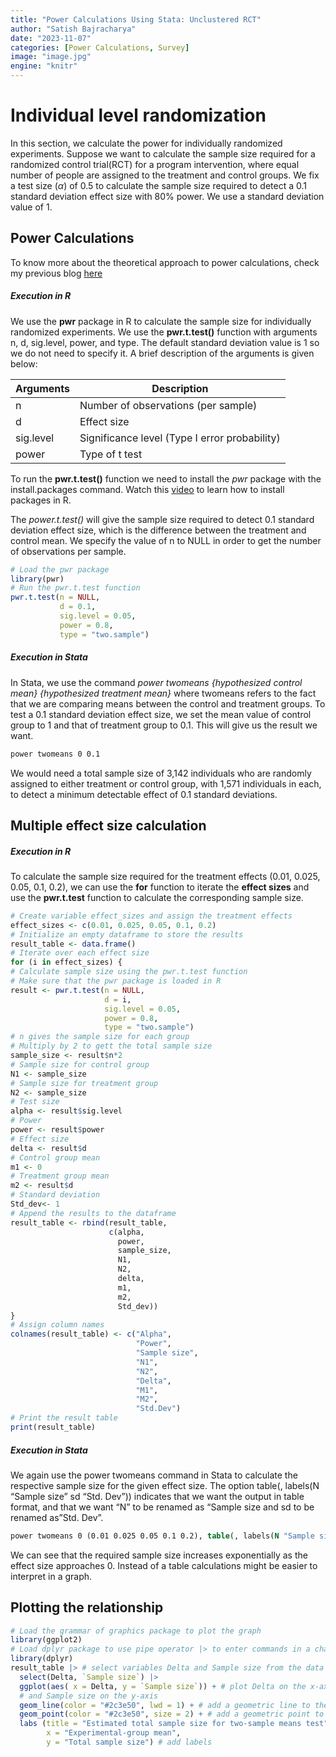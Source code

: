 ```yaml
---
title: "Power Calculations Using Stata: Unclustered RCT"
author: "Satish Bajracharya"
date: "2023-11-07"
categories: [Power Calculations, Survey]
image: "image.jpg"
engine: "knitr"
---
```


# Individual level randomization

In this section, we calculate the power for individually randomized experiments. Suppose we want to calculate the sample size required for a randomized control trial(RCT) for a program intervention, where equal number of people are assigned to the treatment and control groups. We fix a test size ($\alpha$) of 0.5 to calculate the sample size required to detect a 0.1 standard deviation effect size with 80% power. We use a standard deviation value of 1.

::: callout-tip
## Power Calculations

To know more about the theoretical approach to power calculations, check my previous blog [here](https://vajra-satish.github.io/blogs/Power%20Calculations%20in%20RCT%20-%20Without%20Clusters%20(Theory)/)
:::

##### Execution in R

We use the **pwr** package in R to calculate the sample size for individually randomized experiments. We use the **pwr.t.test()** function with arguments n, d, sig.level, power, and type. The default standard deviation value is 1 so we do not need to specify it. A brief description of the arguments is given below:

| Arguments | Description                                   |
|-----------|-----------------------------------------------|
| n         | Number of observations (per sample)           |
| d         | Effect size                                   |
| sig.level | Significance level (Type I error probability) |
| power     | Type of t test                                |

To run the **pwr.t.test()** function we need to install the *pwr* package with the install.packages command. Watch this [video](https://www.youtube.com/watch?v=-wTcDqJWSzA) to learn how to install packages in R.

The *power.t.test()* will give the sample size required to detect 0.1 standard deviation effect size, which is the difference between the treatment and control mean. We specify the value of n to NULL in order to get the number of observations per sample.

```r
# Load the pwr package
library(pwr)
# Run the pwr.t.test function
pwr.t.test(n = NULL, 
           d = 0.1,
           sig.level = 0.05,
           power = 0.8,
           type = "two.sample")
```

##### Execution in Stata

In Stata, we use the command *power twomeans {hypothesized control mean} {hypothesized treatment mean}* where twomeans refers to the fact that we are comparing means between the control and treatment groups. To test a 0.1 standard deviation effect size, we set the mean value of control group to 1 and that of treatment group to 0.1. This will give us the result we want.

```stata
power twomeans 0 0.1
```

We would need a total sample size of 3,142 individuals who are randomly assigned to either treatment or control group, with 1,571 individuals in each, to detect a minimum detectable effect of 0.1 standard deviations.

## Multiple effect size calculation

##### Execution in R

To calculate the sample size required for the treatment effects (0.01, 0.025, 0.05, 0.1, 0.2), we can use the **for** function to iterate the **effect sizes** and use the **pwr.t.test** function to calculate the corresponding sample size. 

```r
# Create variable effect_sizes and assign the treatment effects
effect_sizes <- c(0.01, 0.025, 0.05, 0.1, 0.2)
# Initialize an empty dataframe to store the results
result_table <- data.frame()
# Iterate over each effect size
for (i in effect_sizes) {
# Calculate sample size using the pwr.t.test function
# Make sure that the pwr package is loaded in R
result <- pwr.t.test(n = NULL,
                     d = i, 
                     sig.level = 0.05,
                     power = 0.8,
                     type = "two.sample")
# n gives the sample size for each group
# Multiply by 2 to gett the total sample size
sample_size <- result$n*2
# Sample size for control group
N1 <- sample_size
# Sample size for treatment group
N2 <- sample_size
# Test size
alpha <- result$sig.level
# Power
power <- result$power
# Effect size
delta <- result$d
# Control group mean
m1 <- 0
# Treatment group mean
m2 <- result$d
# Standard deviation
Std_dev<- 1
# Append the results to the dataframe
result_table <- rbind(result_table,
                      c(alpha, 
                        power,
                        sample_size,
                        N1, 
                        N2, 
                        delta,
                        m1, 
                        m2, 
                        Std_dev))
}
# Assign column names
colnames(result_table) <- c("Alpha",
                            "Power",
                            "Sample size", 
                            "N1", 
                            "N2", 
                            "Delta", 
                            "M1", 
                            "M2", 
                            "Std.Dev")
# Print the result table
print(result_table)
```

##### Execution in Stata

We again use the power twomeans command in Stata to calculate the respective sample size for the given effect size. The option table(, labels(N "Sample size" sd "Std. Dev")) indicates that we want the output in table format, and that we want "N" to be renamed as "Sample size and sd to be renamed as "Std. Dev".

```stata
power twomeans 0 (0.01 0.025 0.05 0.1 0.2), table(, labels(N "Sample size" sd "Std. Dev."))
```

We can see that the required sample size increases exponentially as the effect size approaches 0. Instead of a table calculations might be easier to interpret in a graph.

## Plotting the relationship

```r
# Load the grammar of graphics package to plot the graph
library(ggplot2)
# Load dplyr package to use pipe operator |> to enter commands in a chain
library(dplyr)
result_table |> # select variables Delta and Sample size from the data frame 
  select(Delta, `Sample size`) |>
  ggplot(aes( x = Delta, y = `Sample size`)) + # plot Delta on the x-axis
  # and Sample size on the y-axis
  geom_line(color = "#2c3e50", lwd = 1) + # add a geometric line to the plot 
  geom_point(color = "#2c3e50", size = 2) + # add a geometric point to the plot 
  labs (title = "Estimated total sample size for two-sample means test",
        x = "Experimental-group mean",
        y = "Total sample size") # add labels
```